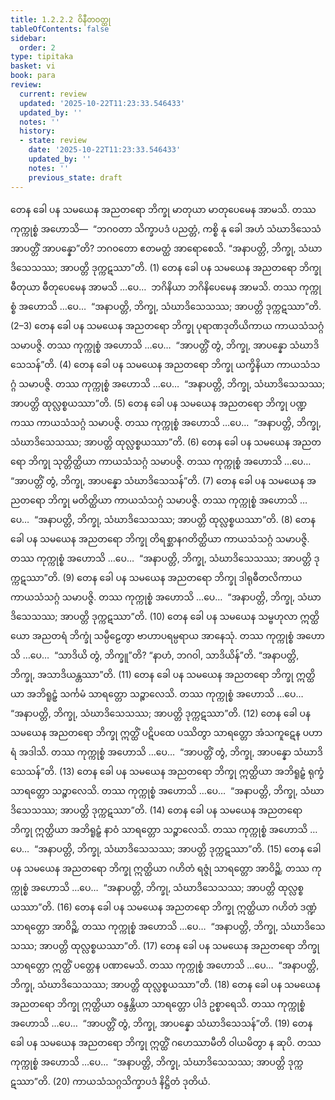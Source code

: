 ```yaml
---
title: 1.2.2.2 ဝိနီတဝတ္ထု
tableOfContents: false
sidebar:
  order: 2
type: tipitaka
basket: vi
book: para
review:
  current: review
  updated: '2025-10-22T11:23:33.546433'
  updated_by: ''
  notes: ''
  history:
  - state: review
    date: '2025-10-22T11:23:33.546433'
    updated_by: ''
    notes: ''
    previous_state: draft
---
```



<ReviewStatus review={frontmatter.review} showDetails={true} />

<HypothesisAnnotation frontmatter={frontmatter} />

<DynamicBreadcrumb />

<Division number="281" book="para" e="ch" v="1" p="184">

<Paragraph number="1113" book="para">
တေန ခေါ ပန သမယေန အညတရော ဘိက္ခု မာတုယာ မာတုပေမေန အာမသိ. တဿ ကုက္ကုစ္စံ အဟောသိ—  “ဘဂဝတာ သိက္ခာပဒံ ပညတ္တံ, ကစ္စိ နု ခေါ အဟံ သံဃာဒိသေသံ အာပတ္တိံ အာပန္နော”တိ? ဘဂဝတော ဧတမတ္ထံ အာရောစေသိ. “အနာပတ္တိ, ဘိက္ခု, သံဃာဒိသေသဿ; အာပတ္တိ ဒုက္ကဋဿာ”တိ. (1)
</Paragraph>

<Paragraph number="1114" book="para">
တေန ခေါ ပန သမယေန အညတရော ဘိက္ခု ဓီတုယာ ဓီတုပေမေန အာမသိ …ပေ…  ဘဂိနိယာ ဘဂိနိပေမေန အာမသိ. တဿ ကုက္ကုစ္စံ အဟောသိ …ပေ…  “အနာပတ္တိ, ဘိက္ခု, သံဃာဒိသေသဿ; အာပတ္တိ ဒုက္ကဋဿာ”တိ. (2–3)
</Paragraph>

<Paragraph number="1115" book="para">
တေန ခေါ ပန သမယေန အညတရော ဘိက္ခု ပုရာဏဒုတိယိကာယ ကာယသံသဂ္ဂံ သမာပဇ္ဇိ. တဿ ကုက္ကုစ္စံ အဟောသိ …ပေ…  “အာပတ္တိံ တွံ, ဘိက္ခု, အာပန္နော သံဃာဒိသေသန်”တိ. (4)
</Paragraph>

<Paragraph number="1116" book="para">
တေန ခေါ ပန သမယေန အညတရော ဘိက္ခု ယက္ခိနိယာ ကာယသံသဂ္ဂံ သမာပဇ္ဇိ. တဿ ကုက္ကုစ္စံ အဟောသိ …ပေ…  “အနာပတ္တိ, ဘိက္ခု, သံဃာဒိသေသဿ; အာပတ္တိ ထုလ္လစ္စယဿာ”တိ. (5)
</Paragraph>

<Paragraph number="1117" book="para">
တေန ခေါ ပန သမယေန အညတရော ဘိက္ခု ပဏ္ဍကဿ ကာယသံသဂ္ဂံ သမာပဇ္ဇိ. တဿ ကုက္ကုစ္စံ အဟောသိ …ပေ…  “အနာပတ္တိ, ဘိက္ခု, သံဃာဒိသေသဿ; အာပတ္တိ ထုလ္လစ္စယဿာ”တိ. (6)
</Paragraph>

<Paragraph number="1118" book="para">
တေန ခေါ ပန သမယေန အညတရော ဘိက္ခု သုတ္တိတ္ထိယာ ကာယသံသဂ္ဂံ သမာပဇ္ဇိ. တဿ ကုက္ကုစ္စံ အဟောသိ …ပေ…  “အာပတ္တိံ တွံ, ဘိက္ခု, အာပန္နော သံဃာဒိသေသန်”တိ. (7)
</Paragraph>

<Paragraph number="1119" book="para">
တေန ခေါ ပန သမယေန အညတရော ဘိက္ခု မတိတ္ထိယာ ကာယသံသဂ္ဂံ သမာပဇ္ဇိ. တဿ ကုက္ကုစ္စံ အဟောသိ …ပေ…  “အနာပတ္တိ, ဘိက္ခု, သံဃာဒိသေသဿ; အာပတ္တိ ထုလ္လစ္စယဿာ”တိ. (8)
</Paragraph>

<Paragraph number="1120" book="para">
တေန ခေါ ပန သမယေန အညတရော ဘိက္ခု တိရစ္ဆာနဂတိတ္ထိယာ ကာယသံသဂ္ဂံ သမာပဇ္ဇိ. တဿ ကုက္ကုစ္စံ အဟောသိ …ပေ…  “အနာပတ္တိ, ဘိက္ခု, သံဃာဒိသေသဿ; အာပတ္တိ ဒုက္ကဋဿာ”တိ. (9)
</Paragraph>

<Paragraph number="1121" book="para">
တေန ခေါ ပန သမယေန အညတရော ဘိက္ခု ဒါရုဓီတလိကာယ ကာယသံသဂ္ဂံ သမာပဇ္ဇိ. တဿ ကုက္ကုစ္စံ အဟောသိ …ပေ…  “အနာပတ္တိ, ဘိက္ခု, သံဃာဒိသေသဿ; အာပတ္တိ ဒုက္ကဋဿာ”တိ. (10)
</Paragraph>

</Division>
<Division number="282" book="para" e="ch" v="1" p="185">

<Paragraph number="1122" book="para">
တေန ခေါ ပန သမယေန သမ္ဗဟုလာ ဣတ္ထိယော အညတရံ ဘိက္ခုံ သမ္ပီဠေတွာ ဗာဟာပရမ္ပရာယ အာနေသုံ. တဿ ကုက္ကုစ္စံ အဟောသိ …ပေ…  “သာဒိယိ တွံ, ဘိက္ခူ”တိ? “နာဟံ, ဘဂဝါ, သာဒိယိန်”တိ. “အနာပတ္တိ, ဘိက္ခု, အသာဒိယန္တဿာ”တိ. (11)
</Paragraph>

<Paragraph number="1123" book="para">
တေန ခေါ ပန သမယေန အညတရော ဘိက္ခု ဣတ္ထိယာ အဘိရူဠှံ သင်္ကမံ သာရတ္တော သဉ္စာလေသိ. တဿ ကုက္ကုစ္စံ အဟောသိ …ပေ…  “အနာပတ္တိ, ဘိက္ခု, သံဃာဒိသေသဿ; အာပတ္တိ ဒုက္ကဋဿာ”တိ. (12)
</Paragraph>

<Paragraph number="1124" book="para">
တေန ခေါ ပန သမယေန အညတရော ဘိက္ခု ဣတ္ထိံ ပဋိပထေ ပဿိတွာ သာရတ္တော အံသကူဋေန ပဟာရံ အဒါသိ. တဿ ကုက္ကုစ္စံ အဟောသိ …ပေ…  “အာပတ္တိံ တွံ, ဘိက္ခု, အာပန္နော သံဃာဒိသေသန်”တိ. (13)
</Paragraph>

<Paragraph number="1125" book="para">
တေန ခေါ ပန သမယေန အညတရော ဘိက္ခု ဣတ္ထိယာ အဘိရူဠှံ ရုက္ခံ သာရတ္တော သဉ္စာလေသိ. တဿ ကုက္ကုစ္စံ အဟောသိ …ပေ…  “အနာပတ္တိ, ဘိက္ခု, သံဃာဒိသေသဿ; အာပတ္တိ ဒုက္ကဋဿာ”တိ. (14)
</Paragraph>

<Paragraph number="1126" book="para">
တေန ခေါ ပန သမယေန အညတရော ဘိက္ခု ဣတ္ထိယာ အဘိရူဠှံ နာဝံ သာရတ္တော သဉ္စာလေသိ. တဿ ကုက္ကုစ္စံ အဟောသိ …ပေ…  “အနာပတ္တိ, ဘိက္ခု, သံဃာဒိသေသဿ; အာပတ္တိ ဒုက္ကဋဿာ”တိ. (15)
</Paragraph>

<Paragraph number="1127" book="para">
တေန ခေါ ပန သမယေန အညတရော ဘိက္ခု ဣတ္ထိယာ ဂဟိတံ ရဇ္ဇုံ သာရတ္တော အာဝိဉ္ဆိ. တဿ ကုက္ကုစ္စံ အဟောသိ …ပေ…  “အနာပတ္တိ, ဘိက္ခု, သံဃာဒိသေသဿ; အာပတ္တိ ထုလ္လစ္စယဿာ”တိ. (16)
</Paragraph>

<Paragraph number="1128" book="para">
တေန ခေါ ပန သမယေန အညတရော ဘိက္ခု ဣတ္ထိယာ ဂဟိတံ ဒဏ္ဍံ သာရတ္တော အာဝိဉ္ဆိ. တဿ ကုက္ကုစ္စံ အဟောသိ …ပေ…  “အနာပတ္တိ, ဘိက္ခု, သံဃာဒိသေသဿ; အာပတ္တိ ထုလ္လစ္စယဿာ”တိ. (17)
</Paragraph>

<Paragraph number="1129" book="para">
တေန ခေါ ပန သမယေန အညတရော ဘိက္ခု သာရတ္တော ဣတ္ထိံ ပတ္တေန ပဏာမေသိ. တဿ ကုက္ကုစ္စံ အဟောသိ …ပေ…  “အနာပတ္တိ, ဘိက္ခု, သံဃာဒိသေသဿ; အာပတ္တိ ထုလ္လစ္စယဿာ”တိ. (18)
</Paragraph>

<Paragraph number="1130" book="para">
တေန ခေါ ပန သမယေန အညတရော ဘိက္ခု ဣတ္ထိယာ ဝန္ဒန္တိယာ သာရတ္တော ပါဒံ ဥစ္စာရေသိ. တဿ ကုက္ကုစ္စံ အဟောသိ …ပေ…  “အာပတ္တိံ တွံ, ဘိက္ခု, အာပန္နော သံဃာဒိသေသန်”တိ. (19)
</Paragraph>

<Paragraph number="1131" book="para">
တေန ခေါ ပန သမယေန အညတရော ဘိက္ခု ဣတ္ထိံ ဂဟေဿာမီတိ ဝါယမိတွာ န ဆုပိ. တဿ ကုက္ကုစ္စံ အဟောသိ …ပေ…  “အနာပတ္တိ, ဘိက္ခု, သံဃာဒိသေသဿ; အာပတ္တိ ဒုက္ကဋဿာ”တိ. (20)

</Paragraph>
</Division>

<Paragraph number="1132" type="center" book="para">
ကာယသံသဂ္ဂသိက္ခာပဒံ နိဋ္ဌိတံ ဒုတိယံ.
</Paragraph>